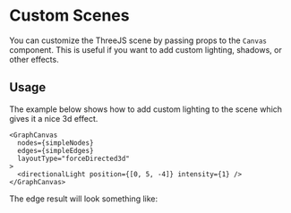
<Meta title="Docs/Advanced/Custom Scenes" />

# Custom Scenes
You can customize the ThreeJS scene by passing props to the `Canvas` component.
This is useful if you want to add custom lighting, shadows, or other effects.

## Usage
The example below shows how to add custom lighting to the scene which
gives it a nice 3d effect.

```tsx
<GraphCanvas
  nodes={simpleNodes}
  edges={simpleEdges}
  layoutType="forceDirected3d"
>
  <directionalLight position={[0, 5, -4]} intensity={1} />
</GraphCanvas>
```

The edge result will look something like:

<div style={{ height: 400, width: '100%', position: 'relative', margin: '0 auto', background: 'white', borderRadius: 4, border: '1px solid rgba(0,0,0,.1)', boxShadow: 'rgb(0 0 0 / 10%) 0 1px 3px 0', overflow: 'hidden' }}>
  <Story id="demos-basic--custom-lighting" of={BasicStories.CustomLighting} />
</div>
